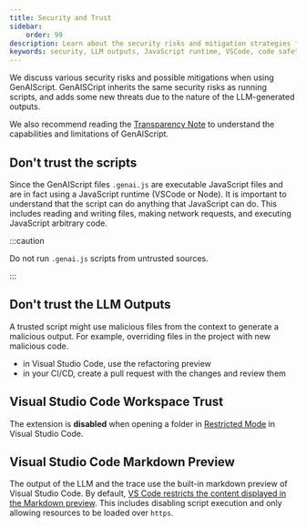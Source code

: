 ```yaml
---
title: Security and Trust
sidebar:
    order: 99
description: Learn about the security risks and mitigation strategies for using AI-generated scripts in development environments.
keywords: security, LLM outputs, JavaScript runtime, VSCode, code safety
---
```


We discuss various security risks and possible mitigations when using GenAIScript.
GenAISCript inherits the same security risks as running scripts, and adds some new threats due to the nature of the LLM-generated outputs.

We also recommend reading the [Transparency Note](/genaiscript/reference/transparency-note) 
to understand the capabilities and limitations of GenAIScript.

## Don't trust the scripts

Since the GenAIScript files `.genai.js` are executable JavaScript files and are in fact using a JavaScript runtime (VSCode or Node). It is important to understand that the script can do anything that JavaScript can do. This includes reading and writing files, making network requests, and executing JavaScript arbitrary code.

:::caution

Do not run `.genai.js` scripts from untrusted sources.

:::

## Don't trust the LLM Outputs

A trusted script might use malicious files from the context to generate a malicious output.
For example, overriding files in the project with new malicious code.

<WarningCode />

- in Visual Studio Code, use the refactoring preview
- in your CI/CD, create a pull request with the changes and review them


## Visual Studio Code Workspace Trust

The extension is **disabled** when opening a folder in [Restricted Mode](https://code.visualstudio.com/docs/editor/workspace-trust) in Visual Studio Code.

## Visual Studio Code Markdown Preview

The output of the LLM and the trace use the built-in markdown preview of Visual Studio Code.
By default, [VS Code restricts the content displayed in the Markdown preview](https://code.visualstudio.com/Docs/languages/markdown#_markdown-preview-security). 
This includes disabling script execution and only allowing resources to be loaded over `https`.
